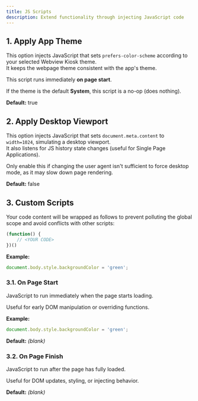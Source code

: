 ```yaml
---
title: JS Scripts
description: Extend functionality through injecting JavaScript code
---
```



## 1. Apply App Theme

This option injects JavaScript that sets `prefers-color-scheme` according to your selected Webview Kiosk theme.  
It keeps the webpage theme consistent with the app's theme.  

This script runs immediately **on page start**.

If the theme is the default **System**, this script is a no-op (does nothing).

**Default:** true

## 2. Apply Desktop Viewport

This option injects JavaScript that sets `document.meta.content` to `width=1024`, simulating a desktop viewport.  
It also listens for JS history state changes (useful for Single Page Applications).

Only enable this if changing the user agent isn't sufficient to force desktop mode, as it may slow down page rendering.

**Default:** false

## 3. Custom Scripts

Your code content will be wrapped as follows to prevent polluting the global
scope and avoid conflicts with other scripts:

```javascript
(function() {
    // <YOUR CODE>
})()
```

**Example:**

```javascript
document.body.style.backgroundColor = 'green';
```

### 3.1. On Page Start

JavaScript to run immediately when the page starts loading.

Useful for early DOM manipulation or overriding functions.

**Example:**

```javascript
document.body.style.backgroundColor = 'green';
```

**Default:** *(blank)*

### 3.2. On Page Finish

JavaScript to run after the page has fully loaded.  

Useful for DOM updates, styling, or injecting behavior.

**Default:** *(blank)*
